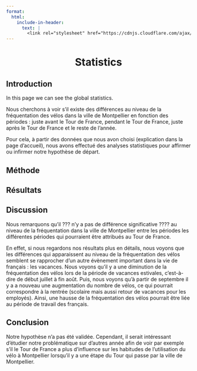 ```yaml
---
format:
  html:
    include-in-header:
      text: |
        <link rel="stylesheet" href="https://cdnjs.cloudflare.com/ajax/libs/font-awesome/6.0.0/css/all.min.css">
---
```


<div style="text-align: center;">
<h1>Statistics <i class="fas fa-chart-line"></i></h1>
</div>

## Introduction

<p class = "text"> In this page we can see the global statistics. </p>

Nous cherchons à voir s'il existe des différences au niveau de la fréquentation des vélos dans la ville de Montpellier en fonction des périodes : juste avant le Tour de France, pendant le Tour de France, juste après le Tour de France et le reste de l'année.

Pour cela, à partir des données que nous avon choisi (explication dans la page d'accueil), nous avons effectué des analyses statistiques pour affirmer ou infirmer notre hypothèse de départ.

## Méthode

## Résultats

## Discussion

<p class = "text"> Nous remarquons qu'il ??? n'y a pas de différence significative ???? au niveau de la fréquentation dans la ville de Montpellier entre les périodes les différentes périodes qui pourraient être attribués au Tour de France. </p>

<p class = "text"> En effet, si nous regardons nos résultats plus en détails, nous voyons que les différences qui apparaissent au niveau de la fréquentation des vélos semblent se rapprocher d'un autre évènement important dans la vie de français : les vacances. Nous voyons qu'il y a une diminution de la fréquentation des vélos lors de la période de vacances estivales, c'est-à-dire de début juillet à fin août. Puis, nous voyons qu'à partir de septembre il y a a nouveau une augmentation du nombre de vélos, ce qui pourrait correspondre à la rentrée (scolaire mais aussi retour de vacances pour les employés). Ainsi, une hausse de la fréquentation des vélos pourrait être liée au période de travail des français. </p>

## Conclusion

<p class = "text"> Notre hypothèse n'a pas été validée. Cependant, il serait intéressant d'étudier notre problématique sur d'autres année afin de voir par exemple s'il le Tour de France a plus d'influence sur les habitudes de l'utilisation du vélo à Montpellier lorsqu'il y a une étape du Tour qui passe par la ville de Montpellier. </p>